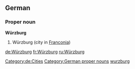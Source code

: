 {{wikipedia}}
{{wikipedia|lang=de}}
==German==

===Proper noun===
'''Würzburg'''

# Würzburg (city in [[Franconia]])

[[Category:de:Cities]]
[[Category:German proper nouns]]
[[Category:English words spelled with diacritics|wurzburg]]

[[de:Würzburg]]
[[fr:Würzburg]]
[[ru:Würzburg]]